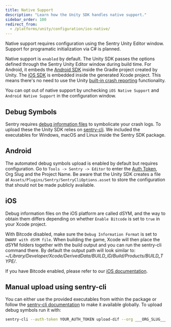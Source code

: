 ```yaml
---
title: Native Support
description: "Learn how the Unity SDK handles native support."
sidebar_order: 100
redirect_from:
  - /platforms/unity/configuration/ios-native/
---
```


<Note>

Native support requires configuration using the Sentry Unity Editor window. Support for programatic initialization via C# is planned.

</Note>

Native support is `enabled` by default. The Unity SDK passes the options defined through the Sentry Unity Editor window during build time. For Android, it embeds the [Android SDK](/platforms/android/) inside the Gradle project created by Unity. The [iOS SDK](/platforms/apple/guides/ios/) is embedded inside the generated Xcode project. This means there's no need to use the Unity [built-in crash reporting](https://docs.unity3d.com/ScriptReference/CrashReport.html) functionality.

You can opt out of native support by unchecking `iOS Native Support` and `Android Native Support` in the configuration window.

## Debug Symbols

Sentry requires [debug information files](/platforms/android/data-management/debug-files/) to symbolicate your crash logs. To upload these the Unity SDK relies on [sentry-cli](/product/cli/). We included the executables for Windows, macOS and Linux inside the Sentry SDK package.

## Android

The automated debug symbols upload is enabled by default but requires configuration. Go to `Tools -> Sentry -> Editor` to enter the [Auth Token](https://sentry.io/api/), Org Slug and the Project Name. Be aware that the Unity SDK creates a file at `Assets/Plugins/Sentry/SentryCliOptions.asset` to store the configuration that should not be made publicly available.

## iOS

Debug information files on the iOS platform are called dSYM, and the way to obtain them differs depending on whether `Enable Bitcode` is set to `true` in your Xcode project.

With Bitcode disabled, make sure the `Debug Information Format` is set to `DWARF with dSYM file`. When building the game, Xcode will then place the dSYM folders together with the build output and you can run the sentry-cli command there. By default the output path will look similar to: _~/Library/Developer/Xcode/DerivedData/BUILD_ID/Build/Products/BUILD_TYPE/_.

If you have Bitcode enabled, please refer to our [iOS documentation](/platforms/apple/guides/ios/dsym/).

## Manual upload using sentry-cli

You can either use the provided executables from within the package or follow the [sentry-cli documentation](/product/cli/installation/) to make it available globally. To upload debug symbols run it with:

```bash
sentry-cli --auth-token YOUR_AUTH_TOKEN upload-dif --org ___ORG_SLUG___ --project ___PROJECT_SLUG___ PATH_TO_SYMBOLS
```
